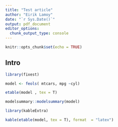 ```yaml
---
title: "Test article"
author: "Eirik Lamoy"
date: "`r Sys.Date()`"
output: pdf_document
editor_options: 
  chunk_output_type: console
---
```


```r
knitr::opts_chunk$set(echo = TRUE)
```

## Intro

```r
library(fixest)

model <- feols( mtcars, mpg ~cyl)

```


```r
etable(model , tex = T)


```

    
```r
modelsummary::modelsummary(model)
```
    
    
```r
library(kableExtra)

kable(etable(model, tex = T), format  = "latex")

```
    
    